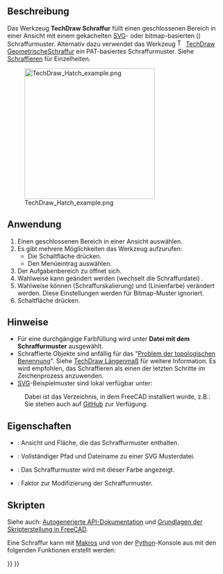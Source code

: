 <languages/>

{{Docnav/de
|[[TechDraw_DimensionRepair/de|Maßreparatur]]
|[[TechDraw_GeometricHatch/de|GeometrischeSchraffur]]
|[[TechDraw_Workbench/de|TechDraw]]
|IconL=TechDraw_DimensionRepair.svg
|IconR=TechDraw_GeometricHatch.svg
|IconC=Workbench_TechDraw.svg
}}

{{GuiCommand/de
|Name=TechDraw Hatch
|Name/de=TechDraw Schraffur
|MenuLocation=TechDraw → Hatching → Fläche mit Muster aus einer Bilddatei schraffieren
|Workbenches=[[TechDraw_Workbench/de|TechDraw]]
|SeeAlso=[[TechDraw_GeometricHatch/de|TechDraw Geometrische Schraffur]], [[TechDraw_Hatching/de|TechDraw Schraffieren]]
}}

<span id="Description"></span>
==Beschreibung==

Das Werkzeug '''TechDraw Schraffur''' füllt einen geschlossenen Bereich in einer Ansicht mit einem gekachelten [[SVG/de|SVG]]- oder bitmap-basierten ({{Version/de|0.21}}) Schraffurmuster. Alternativ dazu verwendet das Werkzeug [[Image:TechDraw_GeometricHatch.svg|16px]] [[TechDraw_GeometricHatch/de|TechDraw GeometrischeSchraffur]] ein PAT-basiertes Schraffurmuster. Siehe [[TechDraw_Hatching/de|Schraffieren]] für Einzelheiten.

[[Image:TechDraw_Hatch_example.png|300px]]

{{Caption|SVG Schraffurmuster auf einer Fläche}}

<span id="Usage"></span>
==Anwendung==

# Einen geschlossenen Bereich in einer Ansicht auswählen.
# Es gibt mehrere Möglichkeiten das Werkzeug aufzurufen:
#* Die Schaltfläche {{Button|[[Image:TechDraw_Hatch.svg|16px]] [[TechDraw Hatch/de|Fläche mit Muster aus einer Bilddatei schraffieren]]}} drücken.
#* Den Menüeintrag {{MenuCommand|TechDraw → Hatching → [[Image:TechDraw_Hatch.svg|16px]] Fläche mit Muster aus einer Bilddatei schraffieren}} auswählen.
# Der Aufgabenbereich zu {{MenuCommand|Fläche mit Muster aus einer Bilddatei schraffieren}} öffnet sich.
# Wahlweise kann {{MenuCommand|Pattern File}} geändert werden (wechselt die Schraffurdatei) .
# Wahlweise können {{MenuCommand|Pattern Scale}} (Schraffurskalierung) und {{MenuCommand|Line Color}} (Linienfarbe) verändert werden. Diese Einstellungen werden für Bitmap-Muster ignoriert.
# Schaltfläche {{Button|OK}} drücken.

<span id="Notes"></span>
== Hinweise ==

* Für eine durchgängige Farbfüllung wird unter '''Datei mit dem Schraffurmuster''' {{FileName|solid.svg}} ausgewählt.
* Schraffierte Objekte sind anfällig für das "[[Topological_naming_problem/de|Problem der topologischen Benennung]]". Siehe  [[TechDraw_LengthDimension/de|TechDraw Längenmaß]] für weitere Information. Es wird empfohlen, das Schraffieren als einen der letzten Schritte im Zeichenprozess anzuwenden.
* [[SVG/de|SVG]]-Beispielmuster sind lokal verfügbar unter:
: {{Code|code=
$INSTALL_DIR/data/Mod/TechDraw/Patterns
}}
: Dabei ist {{incode|$INSTALL_DIR}} das Verzeichnis, in dem FreeCAD installiert wurde, z.B.:
: {{Code|code=
/usr/share/freecad/data/Mod/TechDraw/Patterns
}}
: Sie stehen auch auf [https://github.com/FreeCAD/FreeCAD/tree/master/src/Mod/TechDraw/Patterns GitHub] zur Verfügung.

<span id="Properties"></span>
==Eigenschaften==

* {{PropertyData|Quelle}}: Ansicht und Fläche, die das Schraffurmuster enthalten.
* {{PropertyData|Schraffurmuster}}: Vollständiger Pfad und Dateiname zu einer SVG Musterdatei.
* {{PropertyView|Schraffurfarbe}}: Das Schraffurmuster wird mit dieser Farbe angezeigt.
* {{PropertyView|Schraffurmaßstab}}: Faktor zur Modifizierung der Schraffurmuster.

<span id="Scripting"></span>
==Skripten==

Siehe auch: [https://freecad.github.io/SourceDoc/ Autogenerierte API-Dokumentation] und [[FreeCAD_Scripting_Basics/de|Grundlagen der Skripterstellung in FreeCAD]].

Eine Schraffur kann mit [[Macros/de|Makros]] und von der [[Python/de|Python]]-Konsole aus mit den folgenden Funktionen erstellt werden:

{{Code|code=
hatch = FreeCAD.ActiveDocument.addObject("TechDraw::DrawHatch", "Hatch")
hatch.Source = (view1, ["Face0"])
hatch.HatchPattern = hatchFileSpec
page.addView(hatch)
}}


{{Docnav/de
|[[TechDraw_DimensionRepair/de|Maßreparatur]]
|[[TechDraw_GeometricHatch/de|GeometrischeSchraffur]]
|[[TechDraw_Workbench/de|TechDraw]]
|IconL=TechDraw_DimensionRepair.svg
|IconR=TechDraw_GeometricHatch.svg
|IconC=Workbench_TechDraw.svg
}}

{{TechDraw_Tools_navi{{#translation:}}}}
{{Userdocnavi{{#translation:}}}}